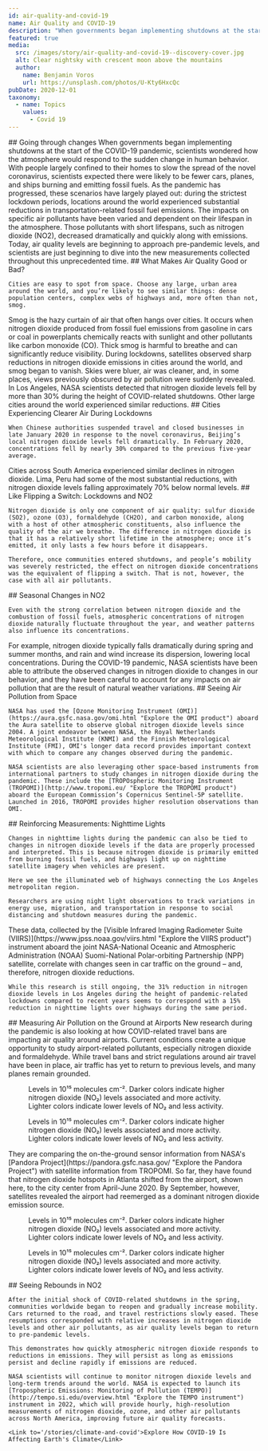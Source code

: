 ```yaml
---
id: air-quality-and-covid-19
name: Air Quality and COVID-19
description: "When governments began implementing shutdowns at the start of the COVID-19 pandemic, scientists wondered how the atmosphere would respond to the sudden change in human behavior."
featured: true
media:
  src: /images/story/air-quality-and-covid-19--discovery-cover.jpg
  alt: Clear nightsky with crescent moon above the mountains
  author:
    name: Benjamin Voros
    url: https://unsplash.com/photos/U-Kty6HxcQc
pubDate: 2020-12-01
taxonomy:
  - name: Topics
    values:
      - Covid 19
---
```


<ScrollytellingBlock>
  <Chapter
    center={[0, 0]}
    zoom={2}
    datasetId='no2'
    layerId='no2-monthly-diff'
    datetime='2021-03-01'
  >
    ## Going through changes
    When governments began implementing shutdowns at the start of the COVID-19 pandemic, scientists wondered how the atmosphere would respond to the sudden change in human behavior.
  </Chapter>
  <Chapter
    center={[-83.0059, 34.3382]}
    zoom={4.5}
    datasetId='no2'
    layerId='no2-monthly-diff'
    datetime='2020-03-01'
  >
    With people largely confined to their homes to slow the spread of the novel coronavirus, scientists expected there were likely to be fewer cars, planes, and ships burning and emitting fossil fuels.
  </Chapter>
  <Chapter
    center={[117.5001, 28.7899]}
    zoom={4}
    datasetId='no2'
    layerId='no2-monthly-diff'
    datetime='2020-03-01'
  >
    As the pandemic has progressed, these scenarios have largely played out: during the strictest lockdown periods, locations around the world experienced substantial reductions in transportation-related fossil fuel emissions. The impacts on specific air pollutants have been varied and dependent on their lifespan in the atmosphere.
  </Chapter>
  <Chapter
    center={[6.7151, 47.3183]}
    zoom={4}
    datasetId='no2'
    layerId='no2-monthly-diff'
    datetime='2020-03-01'
  >
    Those pollutants with short lifespans, such as nitrogen dioxide (NO2), decreased dramatically and quickly along with emissions.
  </Chapter>
  <Chapter
    center={[0, 0]}
    zoom={2}
    datasetId='no2'
    layerId='no2-monthly-diff'
    datetime='2021-03-01'
  >
    Today, air quality levels are beginning to approach pre-pandemic levels, and scientists are just beginning to dive into the new measurements collected throughout this unprecedented time.
  </Chapter>
  <Chapter
    center={[-74.0236, 40.7234]}
    zoom={12}
    showBaseMap={true}
  >
    ## What Makes Air Quality Good or Bad?

    Cities are easy to spot from space. Choose any large, urban area around the world, and you’re likely to see similar things: dense population centers, complex webs of highways and, more often than not, smog.
  </Chapter>
  <Chapter
    center={[116.2573785, 39.9387995]}
    zoom={11}
    showBaseMap={true}
  >
    Smog is the hazy curtain of air that often hangs over cities. It occurs when nitrogen dioxide produced from fossil fuel emissions from gasoline in cars or coal in powerplants chemically reacts with sunlight and other pollutants like carbon monoxide (CO). Thick smog is harmful to breathe and can significantly reduce visibility.
  </Chapter>
  <Chapter
    center={[-118.2797798, 33.8236594]}
    zoom={10}
    showBaseMap={true}
  >
    During lockdowns, satellites observed sharp reductions in nitrogen dioxide emissions in cities around the world, and smog began to vanish. Skies were bluer, air was cleaner, and, in some places, views previously obscured by air pollution were suddenly revealed.
  </Chapter>
  <Chapter
    center={[-118.2797798, 33.8236594]}
    zoom={10}
    datasetId='no2'
    layerId='no2-monthly-diff'
    datetime='2021-03-01'
  >
    In Los Angeles, NASA scientists detected that nitrogen dioxide levels fell by more than 30% during the height of COVID-related shutdowns. Other large cities around the world experienced similar reductions.
  </Chapter>
  <Chapter
    center={[119.7456, 36.3007]}
    zoom={5.5}
    datasetId='no2'
    layerId='no2-monthly-diff'
    datetime='2021-03-01'
  >
    ## Cities Experiencing Clearer Air During Lockdowns

    When Chinese authorities suspended travel and closed businesses in late January 2020 in response to the novel coronavirus, Beijing’s local nitrogen dioxide levels fell dramatically. In February 2020, concentrations fell by nearly 30% compared to the previous five-year average.
  </Chapter>
  <Chapter
    center={[-77.0436, -12.0366]}
    zoom={7.25}
    datasetId='no2'
    layerId='no2-monthly-diff'
    datetime='2021-03-01'
  >
    Cities across South America experienced similar declines in nitrogen dioxide. Lima, Peru had some of the most substantial reductions, with nitrogen dioxide levels falling approximately 70% below normal levels.
  </Chapter>
  <Chapter
    center={[0, 0]}
    zoom={2}
    datasetId='no2'
    layerId='no2-monthly-diff'
    datetime='2021-03-01'
  >
    ## Like Flipping a Switch: Lockdowns and NO2

    Nitrogen dioxide is only one component of air quality: sulfur dioxide (SO2), ozone (O3), formaldehyde (CH2O), and carbon monoxide, along with a host of other atmospheric constituents, also influence the quality of the air we breathe. The difference in nitrogen dioxide is that it has a relatively short lifetime in the atmosphere; once it’s emitted, it only lasts a few hours before it disappears.
    
    Therefore, once communities entered shutdowns, and people’s mobility was severely restricted, the effect on nitrogen dioxide concentrations was the equivalent of flipping a switch. That is not, however, the case with all air pollutants.
  </Chapter>
  <Chapter
    center={[1.2918, 53.0754]}
    zoom={3.25}
    datasetId='no2'
    layerId='no2-monthly'
    datetime='2019-01-01'
  >
    ## Seasonal Changes in NO2

    Even with the strong correlation between nitrogen dioxide and the combustion of fossil fuels, atmospheric concentrations of nitrogen dioxide naturally fluctuate throughout the year, and weather patterns also influence its concentrations.
  </Chapter>
  <Chapter
    center={[1.2918, 53.0754]}
    zoom={3.25}
    datasetId='no2'
    layerId='no2-monthly'
    datetime='2019-06-01'
  >
    For example, nitrogen dioxide typically falls dramatically during spring and summer months, and rain and wind increase its dispersion, lowering local concentrations. During the COVID-19 pandemic, NASA scientists have been able to attribute the observed changes in nitrogen dioxide to changes in our behavior, and they have been careful to account for any impacts on air pollution that are the result of natural weather variations.
  </Chapter>
  <Chapter
    center={[0, 0]}
    zoom={2}
    datasetId='no2'
    layerId='no2-monthly'
    datetime='2019-06-01'
  >
    ## Seeing Air Pollution from Space

    NASA has used the [Ozone Monitoring Instrument (OMI)](https://aura.gsfc.nasa.gov/omi.html "Explore the OMI product") aboard the Aura satellite to observe global nitrogen dioxide levels since 2004. A joint endeavor between NASA, the Royal Netherlands Meteorological Institute (KNMI) and the Finnish Meteorological Institute (FMI), OMI's longer data record provides important context with which to compare any changes observed during the pandemic.
    
    NASA scientists are also leveraging other space-based instruments from international partners to study changes in nitrogen dioxide during the pandemic. These include the [TROPOspheric Monitoring Instrument (TROPOMI)](http://www.tropomi.eu/ "Explore the TROPOMI product") aboard the European Commission’s Copernicus Sentinel-5P satellite. Launched in 2016, TROPOMI provides higher resolution observations than OMI.
  </Chapter>
  <Chapter
    center={[-117.9304, 33.7801]}
    zoom={9}
    datasetId='nighttime-lights'
    layerId='nightlights-hd-monthly'
    datetime='2020-02-01'
  >
    ## Reinforcing Measurements: Nighttime Lights

    Changes in nighttime lights during the pandemic can also be tied to changes in nitrogen dioxide levels if the data are properly processed and interpreted. This is because nitrogen dioxide is primarily emitted from burning fossil fuels, and highways light up on nighttime satellite imagery when vehicles are present. 
    
    Here we see the illuminated web of highways connecting the Los Angeles metropolitan region.
  
    Researchers are using night light observations to track variations in energy use, migration, and transportation in response to social distancing and shutdown measures during the pandemic.
  </Chapter>
  <Chapter
    center={[-117.9304, 33.7801]}
    zoom={9}
    datasetId='nighttime-lights'
    layerId='nightlights-hd-monthly'
    datetime='2020-02-01'
  >
    These data, collected by the [Visible Infrared Imaging Radiometer Suite (VIIRS)](https://www.jpss.noaa.gov/viirs.html "Explore the VIIRS product") instrument aboard the joint NASA-National Oceanic and Atmospheric Administration (NOAA) Suomi-National Polar-orbiting Partnership (NPP) satellite, correlate with changes seen in car traffic on the ground – and, therefore, nitrogen dioxide reductions.

    While this research is still ongoing, the 31% reduction in nitrogen dioxide levels in Los Angeles during the height of pandemic-related lockdowns compared to recent years seems to correspond with a 15% reduction in nighttime lights over highways during the same period.
  </Chapter>
</ScrollytellingBlock>

<Block type='full'>
  <Prose>
    ## Measuring Air Pollution on the Ground at Airports
    New research during the pandemic is also looking at how COVID-related travel bans are impacting air quality around airports. Current conditions create a unique opportunity to study airport-related pollutants, especially nitrogen dioxide and formaldehyde. While travel bans and strict regulations around air travel have been in place, air traffic has yet to return to previous levels, and many planes remain grounded.
  </Prose>
  <Figure>
    <Map
      datasetId='no2'
      layerId='no2-monthly'
      center={[-84.39, 33.75]}
      zoom={9.5}
      dateTime='2019-04-01'
      compareDateTime='2020-04-01'
    />
    <Caption 
      attrAuthor='NASA' 
      attrUrl='https://nasa.gov/'
    >
      Levels in 10¹⁵ molecules cm⁻². Darker colors indicate higher nitrogen dioxide (NO₂) levels associated and more activity. Lighter colors indicate lower levels of NO₂ and less activity.
    </Caption> 
  </Figure>
</Block>

<Block type='full'>
  <Figure>
    <Map
      datasetId='no2'
      layerId='no2-monthly'
      center={[-84.39, 33.75]}
      zoom={9.5}
      dateTime='2019-06-01'
      compareDateTime='2020-06-01'
    />
    <Caption 
      attrAuthor='NASA' 
      attrUrl='https://nasa.gov/'
    >
      Levels in 10¹⁵ molecules cm⁻². Darker colors indicate higher nitrogen dioxide (NO₂) levels associated and more activity. Lighter colors indicate lower levels of NO₂ and less activity.
    </Caption> 
  </Figure>
  <Prose>
    They are comparing the on-the-ground sensor information from NASA's [Pandora Project](https://pandora.gsfc.nasa.gov/ "Explore the Pandora Project") with satellite information from TROPOMI. So far, they have found that nitrogen dioxide hotspots in Atlanta shifted from the airport, shown here, to the city center from April-June 2020.
  </Prose>
</Block>

<Block type='full'>
  <Prose>
    By September, however, satellites revealed the airport had reemerged as a dominant nitrogen dioxide emission source.
  </Prose>
  <Figure>
    <Map
      datasetId='no2'
      layerId='no2-monthly'
      center={[-84.39, 33.75]}
      zoom={9.5}
      dateTime='2019-09-01'
      compareDateTime='2020-09-01'
    />
    <Caption 
      attrAuthor='NASA' 
      attrUrl='https://nasa.gov/'
    >
      Levels in 10¹⁵ molecules cm⁻². Darker colors indicate higher nitrogen dioxide (NO₂) levels associated and more activity. Lighter colors indicate lower levels of NO₂ and less activity.
    </Caption> 
  </Figure>
</Block>

<Block type='full'>
  <Figure>
    <Map
      datasetId='no2'
      layerId='no2-monthly'
      center={[120.11, 34.95]}
      zoom={4.5}
      dateTime='2020-02-01'
      compareDateTime='2022-02-01'
    />
    <Caption 
      attrAuthor='NASA' 
      attrUrl='https://nasa.gov/'
    >
      Levels in 10¹⁵ molecules cm⁻². Darker colors indicate higher nitrogen dioxide (NO₂) levels associated and more activity. Lighter colors indicate lower levels of NO₂ and less activity.
    </Caption> 
  </Figure>
  <Prose>
    ## Seeing Rebounds in NO2
  
    After the initial shock of COVID-related shutdowns in the spring, communities worldwide began to reopen and gradually increase mobility. Cars returned to the road, and travel restrictions slowly eased. These resumptions corresponded with relative increases in nitrogen dioxide levels and other air pollutants, as air quality levels began to return to pre-pandemic levels.
    
    This demonstrates how quickly atmospheric nitrogen dioxide responds to reductions in emissions. They will persist as long as emissions persist and decline rapidly if emissions are reduced.
    
    NASA scientists will continue to monitor nitrogen dioxide levels and long-term trends around the world. NASA is expected to launch its [Tropospheric Emissions: Monitoring of Pollution (TEMPO)](http://tempo.si.edu/overview.html "Explore the TEMPO instrument") instrument in 2022, which will provide hourly, high-resolution measurements of nitrogen dioxide, ozone, and other air pollutants across North America, improving future air quality forecasts.
    
    <Link to='/stories/climate-and-covid'>Explore How COVID-19 Is Affecting Earth's Climate</Link>
  </Prose>
</Block>